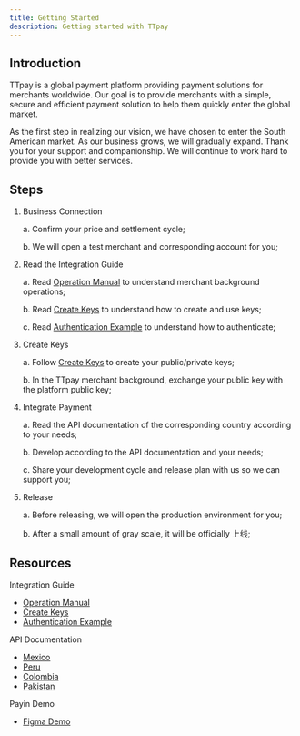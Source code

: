 ```yaml
---
title: Getting Started
description: Getting started with TTpay
---
```



## Introduction

TTpay is a global payment platform providing payment solutions for merchants worldwide.
Our goal is to provide merchants with a simple, secure and efficient payment solution to help them quickly enter the global market.

As the first step in realizing our vision, we have chosen to enter the South American market. As our business grows, we will gradually expand.
Thank you for your support and companionship. We will continue to work hard to provide you with better services.

## Steps

<Steps>

1. Business Connection

   a. Confirm your price and settlement cycle;

   b. We will open a test merchant and corresponding account for you;

2. Read the Integration Guide

   a. Read [Operation Manual](/en/guides/operation-manual) to understand merchant background operations;

   b. Read [Create Keys](/en/guides/create-keys) to understand how to create and use keys;

   c. Read [Authentication Example](/en/guides/authentication) to understand how to authenticate;

3. Create Keys

   a. Follow [Create Keys](/en/guides/create-keys) to create your public/private keys;

   b. In the TTpay merchant background, exchange your public key with the platform public key;

4. Integrate Payment

   a. Read the API documentation of the corresponding country according to your needs;

   b. Develop according to the API documentation and your needs;

   c. Share your development cycle and release plan with us so we can support you;

5. Release

   a. Before releasing, we will open the production environment for you;

   b. After a small amount of gray scale, it will be officially 上线;

</Steps>

## Resources

Integration Guide

- [Operation Manual](/en/guides/operation-manual)
- [Create Keys](/en/guides/create-keys)
- [Authentication Example](/en/guides/authentication)

API Documentation

- [Mexico](/en/mexico/payin/create)
- [Peru](/en/peru/payin/create)
- [Colombia](/en/colombia/payin/create)
- [Pakistan](/en/pakistan/payin/cashier_create)

Payin Demo

- [Figma Demo](https://www.figma.com/proto/VV2aP5HTIx20jDoUDqGHQZ/teemopay-payin-demo?page-id=0%3A1&node-id=1-2&node-type=frame&viewport=3440%2C1541%2C0.5&t=a2YiY84hi6dAWzJJ-1&scaling=min-zoom&content-scaling=fixed&starting-point-node-id=2%3A40)
